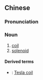 {{also|线圈}}
==Chinese==
{{zh-forms|s=线圈}}

===Pronunciation===
{{zh-pron
|m=xiànquān
|c=sin3 hyun1
|mn=qz,xm,zz:sòaⁿ-khoân
|cat=n
}}

===Noun===
{{zh-noun}}

# [[coil]]
# [[solenoid]]

====Derived terms====
* {{zh-l|特斯拉線圈}}: [[Tesla coil]]